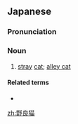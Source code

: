 ==Japanese==
{{ja-kanjitab|の|ら|ねこ}}

===Pronunciation===
{{ja-pron|のらねこ}}

===Noun===
{{ja-noun|のらねこ}}

# [[stray]] [[cat]]; [[alley cat]]

====Related terms====
* {{ja-r|野良犬|のらいぬ}}

[[zh:野良猫]]
